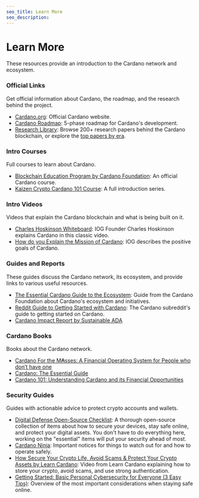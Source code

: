 ```yaml
---
seo_title: Learn More
seo_description:
---
```


# Learn More

These resources provide an introduction to the Cardano network and ecosystem.

### Official Links

Get official information about Cardano, the roadmap, and the research behind the project.

- [Cardano.org](https://cardano.org/): Official Cardano website.
- [Cardano Roadmap](https://roadmap.cardano.org/en/): 5-phase roadmap for Cardano's development.
- [Research Library](https://iohk.io/en/research/library/): Browse 200+ research papers behind the Cardano blockchain, or explore the [top papers by era](https://cardano.org/research).

### Intro Courses

Full courses to learn about Cardano.

- [Blockchain Education Program by Cardano Foundation](https://academy.cardanofoundation.org/): An official Cardano course.
- [Kaizen Crypto Cardano 101 Course](https://www.youtube.com/playlist?list=PLrbMFdXZnzoAwfxIVo-SQ_qEBCqbwuU6o): A full introduction series.

### Intro Videos

Videos that explain the Cardano blockchain and what is being built on it.

- [Charles Hoskinson Whiteboard](https://www.youtube.com/watch?v=Ja9D0kpksxw): IOG Founder Charles Hoskinson explains Cardano in this classic video.
- [How do you Explain the Mission of Cardano](https://www.youtube.com/watch?v=l_Nv0-PVrnM): IOG describes the positive goals of Cardano.

### Guides and Reports

These guides discuss the Cardano network, its ecosystem, and provide links to various useful resources.

- [The Essential Cardano Guide to the Ecosystem](https://services.iohk.io/hubfs/EssentialCardano/PDF/Essential%20Cardano%20Guide%20to%20the%20Ecosystem.pdf?hsLang=en): Guide from the Cardano Foundation about Cardano's ecosystem and initiatives.
- [Reddit Guide to Getting Started with Cardano](https://www.reddit.com/r/cardano/comments/lnj5ne/getting_started_guide_a_newbies_guide_to_cardano/): The Cardano subreddit's guide to getting started on Cardano.
- [Cardano Impact Report by Sustainable ADA](https://sustainableada.com/cardano-impact-report/)

### Cardano Books

Books about the Cardano network.

- [Cardano For the M₳sses: A Financial Operating System for People who don’t have one](https://www.amazon.com/dp/B0B912X5G6)
- [Cardano: The Essential Guide](https://www.amazon.com/dp/B0B1DSTS3X)
- [Cardano 101: Understanding Cardano and its Financial Opportunities](https://www.amazon.com/dp/B0C524H491)

### Security Guides

Guides with actionable advice to protect crypto accounts and wallets.

- [Digital Defense Open-Source Checklist](https://digital-defense.io/): A thorough open-source collection of items about how to secure your devices, stay safe online, and protect your digital assets. You don't have to do everything here, working on the "essential" items will put your security ahead of most.
- [Cardano Ninja](https://cardano.ninja/): Important notices for things to watch out for and how to operate safely.
- [How Secure Your Crypto Life, Avoid Scams & Protect Your Crypto Assets by Learn Cardano](https://www.youtube.com/watch?v=W2YeB5clm0k): Video from Learn Cardano explaining how to store your crypto, avoid scams, and use strong authentication.
- [Getting Started: Basic Personal Cybersecurity for Everyone (3 Easy Tips)](https://avoidthehack.com/getting-started-cybersecurity): Overview of the most important considerations when staying safe online.
